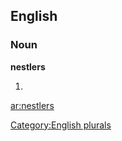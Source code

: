 ==English==

===Noun===
'''nestlers'''

# {{plural of|[[nestler]]}}

[[Category:English plurals]]

[[ar:nestlers]]